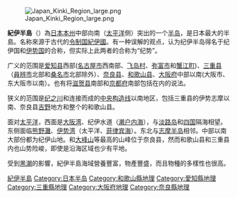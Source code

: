 [[File:Japan_Kinki_Region_large.png|right]]

'''紀伊半島'''（{{jpn|j=紀伊半島|hg=きいはんとう|rm=Kii hantō|f=y}}）為[[日本|日本]][[本州|本州]]中部向南（[[太平洋|太平洋]]侧）突出的一个[[半岛|半岛]]，是日本最大的半島。名称來源于古代的[[令制国|令制国]][[紀伊國|紀伊國]]。有一种误解的观点，认为纪伊半岛得名于纪伊国和[[伊势国|伊势国]]的合称，但实际上此两者的合称为“纪势”。

广义的范围是[[爱知县|爱知县]]西部([[名古屋市|名古屋市]]西南部、[[飞岛村|飞岛村]]、[[弥富市|弥富市]]和[[蟹江町|蟹江町]])、[[三重县|三重县]]（[[員辨市|員辨市]]北部和[[桑名市|桑名市]]北部除外）、[[奈良县|奈良县]]、[[和歌山县|和歌山县]]、[[大阪府|大阪府]]中部以南(大阪市、东大阪市以南）。也有将[[滋贺县|滋贺县]]南部和[[京都府|京都府]]南部包括在内的说法。

狭义的范围是[[纪之川|纪之川]]和{{link-ja|栉田川|櫛田川}}连接而成的[[中央构造线|中央构造线]]以南地区，包括三重县的伊势志摩以南、奈良县[[吉野|吉野]]地方和整个的和歌山县。

面对[[太平洋|太平洋]]，西面是[[大阪灣|大阪湾]]、纪伊水道（[[濑户内海|濑户内海]]），与[[淡路岛|淡路岛]]和[[四国|四国]]隔海相望。东侧面临[[熊野灘|熊野灘]]、[[伊势湾|伊势湾]]（太平洋、[[菲律宾海|菲律宾海]]）。东北与[[志摩半岛|志摩半岛]]相邻。中部以南大部份都为纪伊山地。{{link-ja|大台原山|大台ヶ原山}}和[[大峰山|大峰山]]等最高的山峰位于奈良县，然而和歌山县和三重县内也山势险峻，即使是沿海区域也少有平地。

受到[[黑潮|黑潮]]的影響，紀伊半島海域營養豐富，物產豐盛，而且物種的多樣性也很高。

{{日本之半島}}
{{Authority control}}
{{Commonscat|Kii_Peninsula}}
{{japan-geo-stub}}
{{Coord|34|18|10|N|135|57|18|E|region:JP_type:isle|display=title}}
{{DEFAULTSORT:Kii-hantou}}
[[Category:紀伊半島|]]
[[Category:日本半岛|Category:日本半岛]]
[[Category:和歌山縣地理|Category:和歌山縣地理]]
[[Category:愛知縣地理|Category:愛知縣地理]]
[[Category:三重縣地理|Category:三重縣地理]]
[[Category:大阪府地理|Category:大阪府地理]]
[[Category:奈良縣地理|Category:奈良縣地理]]